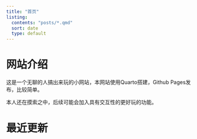 ```yaml
---
title: "首页"
listing:
  contents: "posts/*.qmd"
  sort: date
  type: default
---
```


# 网站介绍

这是一个无聊的人搞出来玩的小网站，本网站使用Quarto搭建，Github Pages发布，比较简单。

本人还在摸索之中，后续可能会加入具有交互性的更好玩的功能。

# 最近更新
